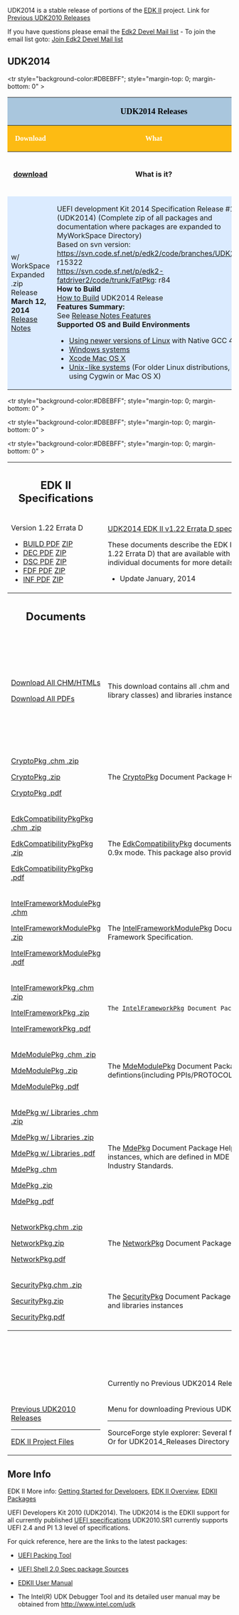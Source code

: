 {{UDK2014}}

UDK2014 is a stable release of portions of the [[EDK2|EDK II]] project.  Link for [[Previous UDK2010 Releases]]

If you have questions please email the <a href="mailto:edk2-devel@lists.sourceforge.net?subject=UDK2010.SR1.UP1.P1%20Question">Edk2 Devel Mail list</a> - To join the email list goto: [http://lists.sourceforge.net/lists/listinfo/edk2-devel Join Edk2 Devel Mail list]

<div class=t_projects>
=='''UDK2014'''==

<table width="100%" >
<tr><th colspan="3" style="background-color:#a9c6dd">
<span style="font-size: 14.0pt; text-align: center; font-family: Verdana; color: black">
'''UDK2014 Releases'''
</span>
</th>
</tr>

<!-- COMMENT :  Heading Row -->
<tr style="margin-top: 0; margin-bottom: 0" >

<th style="background-color:#fdbb13" width="110">
<span style="font-size: 12.0pt; text-align: left; font-family: Verdana; color: white">
Download </span>
</th> 

<th style="background-color:#fdbb13" width="430">
<span style="font-size: 12.0pt; text-align: left; font-family: Verdana; color: white">
What
</span>

</th>

<th style="background-color:#fdbb13" width="200">
<span style="font-size: 12.0pt; text-align: left; font-family: Verdana; color: white">
Contents
</span>

</th>

</tr>
<!-- COMMENT :  Heading Row -->
<tr style="background-color:#DBEBFF"; style="margin-top: 0; margin-bottom: 0" >


<th width="110">
[https://sourceforge.net/projects/edk2/files/UDK2014_Releases/UDK2014/UDK2014.Complete.MyWorkSpace.zip/download download]
</th>

<th width="430">
What is it?
</th>

<th width="200">What’s in the package?
</th>

</tr>

<tr style="background-color:#DBEBFF">
<td>
w/ WorkSpace Expanded .zip<br/>
Release '''March 12, 2014'''<br/>
[http://sourceforge.net/projects/edk2/files/UDK2014_Releases/UDK2014/UDK2014-ReleaseNotes-MyWorkSpace.txt/download Release Notes] 
</td>

<td>

UEFI development Kit 2014 Specification Release #1 (UDK2014) (Complete zip of all packages and documentation where packages are expanded to MyWorkSpace Directory)<br/>

Based on svn version:<br/>

https://svn.code.sf.net/p/edk2/code/branches/UDK2014: r15322<br/>
https://svn.code.sf.net/p/edk2-fatdriver2/code/trunk/FatPkg: r84<br/>

'''How to Build'''<br/>
[[UDK2014_How-to-Build | How to Build]] UDK2014 Release<br/>

'''Features Summary:'''<br/>
See [http://sourceforge.net/projects/edk2/files/UDK2014_Releases/UDK2014/UDK2014-Features.txt/download Release Notes Features]<br/>

'''Supported OS and Build Environments'''

* [[Using EDK II with Native GCC| Using newer versions of Linux]] with Native GCC 4.x 
* [[Windows systems]]
* [[Xcode | Xcode Mac OS X ]]
* [[Unix-like systems]] (For older Linux distributions, or using Cygwin or Mac OS X)

</td>

<td>
(UDK2014)<br/>

[http://sourceforge.net/projects/edk2/files/UDK2014_Releases/UDK2014/UDK2014-FilesList.txt/download File List]
Of Entire Release .zip 

----
Notes<br/>
Feature details : <br/>
[http://sourceforge.net/projects/edk2/files/UDK2014_Releases/UDK2014/UDK2014.Notes.zip/download Download All]

----

Documents<br/>
[http://sourceforge.net/projects/edk2/files/UDK2014_Releases/UDK2014/UDK2014.Documents.zip/download Download All]<br/>

[http://sourceforge.net/projects/edk2/files/EDK_II_Libraries/UDK2014/UDK2014_Documents_PDF.zip/download Download All PDFs]<br/>

</td>

</tr>

</table>

<table width="100%" >

<tr style="background-color:#DBEBFF"; style="margin-top: 0; margin-bottom: 0" >

<th width="220" >
==EDK II Specifications==
</th>

<th width="220">What is it?
</th>

<th width="220">

</th>

</tr>



<!-- Row start -->
<tr>

<td>

Version 1.22 Errata D
* [http://sourceforge.net/projects/edk2/files/Specifications/Build_Spec_v1.22_Errata_D.pdf/download BUILD PDF] [http://sourceforge.net/projects/edk2/files/Specifications/Build_Spec_v1.22_Errata_D.zip/download  ZIP] 
* [http://sourceforge.net/projects/edk2/files/Specifications/DEC_Spec_v1.22_Errata_C.pdf/download   DEC PDF] [http://sourceforge.net/projects/edk2/files/Specifications/DEC_Spec_v1.22_Errata_C.zip/download   ZIP]
* [http://sourceforge.net/projects/edk2/files/Specifications/DSC_Spec_v1.22_Errata_D.pdf/download  DSC PDF] [http://sourceforge.net/projects/edk2/files/Specifications/DSC_Spec_v1.22_Errata_D.zip/download  ZIP]
* [http://sourceforge.net/projects/edk2/files/Specifications/FDF_Spec_v1.22_Errata_D.pdf/download   FDF PDF]  [http://sourceforge.net/projects/edk2/files/Specifications/FDF_Spec_v1.22_Errata_D.zip/download   ZIP]
* [http://sourceforge.net/projects/edk2/files/Specifications/INF_Spec_v1.22_Errata_D.pdf/download INF PDF]  [http://sourceforge.net/projects/edk2/files/Specifications/INF_Spec_v1.22_Errata_D.zip/download ZIP]

</td>
<td>

[[EDK_II_Specifications | UDK2014 EDK II v1.22 Errata D specifications]]


These documents describe the EDK II build information for the following (Build, DEC, DSC, FDF and INF) file formats and it contains the Errata updates (version 1.22 Errata D) that are available with the UDK2014 release. (Except DEC did not change from Errata C) See details in the Revision History in each of the individual documents for more details.

* Update January, 2014 

</td>
<td>

Each document is a .PDF of each of the specifications

</td>
</tr>
<!-- Row End -->

<!-- New header -->
<tr style="background-color:#DBEBFF"; style="margin-top: 0; margin-bottom: 0" >
<th width="220" >
==Documents==
</th>
<th width="220">What is it?
</th>
<th width="220">What’s in the Download?
</th>
</tr>


<!-- Row start -->
<tr>
<td>
<!-- col 1 -->

[https://sourceforge.net/projects/edk2/files/UDK2014_Releases/UDK2014/UDK2014.Documents.zip/download Download All CHM/HTMLs]


[http://sourceforge.net/projects/edk2/files/EDK_II_Libraries/UDK2014/UDK2014_Documents_PDF.zip/download Download All PDFs]

</td>
<td>
<!-- col 2 -->

This download contains all .chm and .html documents for UDK2014.  Each package includes details on the definitions (including PPIs/PROTOCOLs/GUIDs and library classes) and libraries instances associated with each package.  Optionally, Download all the CHMs converted to PDF Format in the second .zip

</td>
<td>
<!-- col 3 -->

Contains both .chm file and .html files in this .zip for all UDK2014  documents
<BR>
Contains zip of all the .chm converted to PDF

</td>
</tr>
<!-- Row End -->


<!-- Row start -->
<tr>
<td>
<!-- col 1 -->

[http://sourceforge.net/projects/edk2/files/EDK_II_Libraries/UDK2014/CryptoPkg%20Document.chm.zip/download CryptoPkg .chm .zip ]


[http://sourceforge.net/projects/edk2/files/EDK_II_Libraries/UDK2014/CryptoPkg%20Document.zip/download CryptoPkg .zip ]


[http://sourceforge.net/projects/edk2/files/EDK_II_Libraries/UDK2014/CryptoPkg%20Document.pdf/download CryptoPkg .pdf ]

</td>
<td>
<!-- col 2 -->

The [[CryptoPkg]] Document Package Helper file. This Package provides cryptographic-related libraries for UEFI security modules.

</td>
<td>
<!-- col 3 -->

.chm file


.html file


.pdf file

</td>

</tr>
<!-- Row End -->

<!-- Row start -->
<tr>
<td>
<!-- col 1 -->
<P style="margin-top: 0; margin-bottom: 0">
[http://sourceforge.net/projects/edk2/files/EDK_II_Libraries/UDK2014/EdkCompatibilityPkg%20Document.chm.zip/download EdkCompatibilityPkgPkg .chm .zip]
</p>
<P style="margin-top: 0; margin-bottom: 0">
[http://sourceforge.net/projects/edk2/files/EDK_II_Libraries/UDK2014/EdkCompatibilityPkg%20Document.zip/download EdkCompatibilityPkgPkg .zip ]
</p>
<P style="margin-top: 0; margin-bottom: 0">
[http://sourceforge.net/projects/edk2/files/EDK_II_Libraries/UDK2014/EdkCompatibilityPkg%20Document.pdf/download EdkCompatibilityPkgPkg .pdf ]
</p>
</td>
<td>
<!-- col 2 -->
<P style="margin-top: 0; margin-bottom: 0">
The [[EdkCompatibilityPkg]] documents provide documentation on header files and libraries that enable you to build the EDK module
in UEFI 2.0 + Framework 0.9x mode. This package also provides Thunk modules that enable Framework 0.9x modules to work with UEFI2.3/PI1.2 EDK II Cores.</p>
<P style="margin-top: 0; margin-bottom: 0">
</p>
</td>
<td>
<!-- col 3 -->
<P style="margin-top: 0; margin-bottom: 0">
.chm file
</p>
<P style="margin-top: 0; margin-bottom: 0">
.html file
</p>
<P style="margin-top: 0; margin-bottom: 0">
.pdf file
</p>
</td>
</tr>
<!-- Row End -->

<!-- Row start -->
<tr>
<td>
<!-- col 1 -->
<P style="margin-top: 0; margin-bottom: 0">
[http://sourceforge.net/projects/edk2/files/EDK_II_Libraries/UDK2014/IntelFrameworkModulePkg%20Document.chm/download IntelFrameworkModulePkg .chm ]
</p>
<P style="margin-top: 0; margin-bottom: 0">
[http://sourceforge.net/projects/edk2/files/EDK_II_Libraries/UDK2014/IntelFrameworkModulePkg%20Document.zip/download IntelFrameworkModulePkg .zip ]
</p>
<P style="margin-top: 0; margin-bottom: 0">
[http://sourceforge.net/projects/edk2/files/EDK_II_Libraries/UDK2014/IntelFrameworkModulePkg%20Document.pdf/download IntelFrameworkModulePkg .pdf ]
</p>
</td>
<td>
<!-- col 2 -->
<P style="margin-top: 0; margin-bottom: 0">
The [[IntelFrameworkModulePkg]] Document Package Helper file. This Package contains the definitions and module implementation
which follows Intel EFI Framework Specification.
</p>
<P style="margin-top: 0; margin-bottom: 0">
</p>
</td>
<td>
<!-- col 3 -->
<P style="margin-top: 0; margin-bottom: 0">
.chm file
</p>
<P style="margin-top: 0; margin-bottom: 0">
.html file
</p>
<P style="margin-top: 0; margin-bottom: 0">
.pdf file
</p>
</td>
</tr>
<!-- Row End -->

<!-- Row start -->
<tr>
<td>
<!-- col 1 -->
<P style="margin-top: 0; margin-bottom: 0">
[http://sourceforge.net/projects/edk2/files/EDK_II_Libraries/UDK2014/IntelFrameworkPkg%20Document.chm.zip/download IntelFrameworkPkg .chm .zip]
</p>
<P style="margin-top: 0; margin-bottom: 0">
[http://sourceforge.net/projects/edk2/files/EDK_II_Libraries/UDK2014/IntelFrameworkPkg%20Document.zip/download IntelFrameworkPkg .zip ]
</p>
<P style="margin-top: 0; margin-bottom: 0">
[http://sourceforge.net/projects/edk2/files/EDK_II_Libraries/UDK2014/IntelFrameworkPkg%20Document.pdf/download IntelFrameworkPkg .pdf ]
</p>
</td>
<td>
<!-- col 2 -->
<P style="margin-top: 0; margin-bottom: 0">
 The [[IntelFrameworkPkg]] Document Package Helper file.  This package provides definitions and libraries that comply to Intel Framework Specifications.
</p>
<P style="margin-top: 0; margin-bottom: 0">
</p>
</td>
<td>
<!-- col 3 -->
<P style="margin-top: 0; margin-bottom: 0">
.chm file
</p>
<P style="margin-top: 0; margin-bottom: 0">
.html file
</p>
<P style="margin-top: 0; margin-bottom: 0">
.pdf file
</p>
</td>
</tr>
<!-- Row End -->



<!-- Row start -->
<tr>
<td>
<!-- col 1 -->
<P style="margin-top: 0; margin-bottom: 0">
[http://sourceforge.net/projects/edk2/files/EDK_II_Libraries/UDK2014/MdeModulePkg%20Document.chm.zip/download MdeModulePkg .chm .zip]
</p>
<P style="margin-top: 0; margin-bottom: 0">
[http://sourceforge.net/projects/edk2/files/EDK_II_Libraries/UDK2014/MdeModulePkg%20Document.zip/download MdeModulePkg .zip ]
</p>
<P style="margin-top: 0; margin-bottom: 0">
[http://sourceforge.net/projects/edk2/files/EDK_II_Libraries/UDK2014/MdeModulePkg%20Document.pdf/download MdeModulePkg .pdf ]
</p>
</td>
<td>
<!-- col 2 -->
<P style="margin-top: 0; margin-bottom: 0">
The [[MdeModulePkg]] Document Package Helper file. This package provides the modules that conform to UEFI/PI Industry standards.
It also provides the defintions(including PPIs/PROTOCOLs/GUIDs and library classes)
and libraries instances, which are used for those modules</p>
<P style="margin-top: 0; margin-bottom: 0">
</p>
</td>
<td>
<!-- col 3 -->
<P style="margin-top: 0; margin-bottom: 0">
.chm file
</p>
<P style="margin-top: 0; margin-bottom: 0">
.html file
</p>
<P style="margin-top: 0; margin-bottom: 0">
.pdf file
</p>
</td>

</tr>
<!-- Row End -->



<!-- Row start -->
<tr>
<td>
<!-- col 1 -->
<P style="margin-top: 0; margin-bottom: 0">
[http://sourceforge.net/projects/edk2/files/EDK_II_Libraries/UDK2014/MdePkg%20Document%20With%20Libraries.chm.zip/download MdePkg w/ Libraries .chm .zip ]
</p>
<P style="margin-top: 0; margin-bottom: 0">
[http://sourceforge.net/projects/edk2/files/EDK_II_Libraries/UDK2014/MdePkg%20Document%20With%20Libraries.zip/download MdePkg w/ Libraries .zip ]
</p>
<P style="margin-top: 0; margin-bottom: 0">
[http://sourceforge.net/projects/edk2/files/EDK_II_Libraries/UDK2014/MdePkg%20Document%20With%20Libraries.pdf/download MdePkg w/ Libraries .pdf ]
</p>
<P style="margin-top: 0; margin-bottom: 0">
[http://sourceforge.net/projects/edk2/files/EDK_II_Libraries/UDK2014/MdePkg%20Document.chm/download MdePkg .chm ]
</p>
<P style="margin-top: 0; margin-bottom: 0">
[http://sourceforge.net/projects/edk2/files/EDK_II_Libraries/UDK2014/MdePkg%20Document.zip/download MdePkg  .zip ]
</p>
<P style="margin-top: 0; margin-bottom: 0">
[http://sourceforge.net/projects/edk2/files/EDK_II_Libraries/UDK2014/MdePkg%20Document.pdf/download MdePkg  .pdf ]
</p>
</td>
<td>
<!-- col 2 -->
<P style="margin-top: 0; margin-bottom: 0">
The [[MdePkg]] Document Package Helper file. This Package provides all definitions(including functions, MACROs, structures and library classes)
and libraries instances, which are defined in MDE Specification.
It also provides the definitions(including PPIs/PROTOCOLs/GUIDs) of
EFI1.10/UEFI2.4/PI1.3 and some Industry Standards.
</p>
</td>
<td>
<!-- col 3 -->
<P style="margin-top: 0; margin-bottom: 0">
.chm file
</p>
<P style="margin-top: 0; margin-bottom: 0">
.html file
</p>
<P style="margin-top: 0; margin-bottom: 0">
.pdf file
</p>
<P style="margin-top: 0; margin-bottom: 0">
.chm file
</p>
<P style="margin-top: 0; margin-bottom: 0">
.html file
</p>
<P style="margin-top: 0; margin-bottom: 0">
.pdf file
</p>
</td>
</tr>
<!-- Row End -->


<!-- Row start -->
<tr>
<td>
<!-- col 1 -->
<P style="margin-top: 0; margin-bottom: 0">
[http://sourceforge.net/projects/edk2/files/EDK_II_Libraries/UDK2014/NetworkPkg%20Document%20With%20Modules.chm.zip/download  NetworkPkg.chm .zip]
</p>
<P style="margin-top: 0; margin-bottom: 0">
[http://sourceforge.net/projects/edk2/files/EDK_II_Libraries/UDK2014/NetworkPkg%20Document%20With%20Modules.zip/download  NetworkPkg.zip ]
</p>
<P style="margin-top: 0; margin-bottom: 0">
[http://sourceforge.net/projects/edk2/files/EDK_II_Libraries/UDK2014/NetworkPkg%20Document%20With%20Modules.pdf/download  NetworkPkg.pdf ]
</p>
</td>
<td>
<!-- col 2 -->
<P style="margin-top: 0; margin-bottom: 0">
The [[NetworkPkg]] Document Package Helper file. This package provides network modules that conform to UEFI 2.2 specification.
</p>
<P style="margin-top: 0; margin-bottom: 0">
</p>
</td>
<td>
<!-- col 3 -->
<P style="margin-top: 0; margin-bottom: 0">
.chm file
</p>
<P style="margin-top: 0; margin-bottom: 0">
.html file
</p>
<P style="margin-top: 0; margin-bottom: 0">
.pdf file
</p>
</td>
</tr>
<!-- Row End -->

<!-- Row start -->
<tr>
<td>
<!-- col 1 -->
<P style="margin-top: 0; margin-bottom: 0">
[http://sourceforge.net/projects/edk2/files/EDK_II_Libraries/UDK2014/SecurityiPkg%20Document%20With%20Modules.chm.zip/download SecurityPkg.chm .zip ]
</p>
<P style="margin-top: 0; margin-bottom: 0">
[http://sourceforge.net/projects/edk2/files/EDK_II_Libraries/UDK2014/SecurityiPkg%20Document%20With%20Modules.zip/download SecurityPkg.zip ]
</p>
<P style="margin-top: 0; margin-bottom: 0">
[http://sourceforge.net/projects/edk2/files/EDK_II_Libraries/UDK2014/SecurityiPkg%20Document%20With%20Modules.pdf/download SecurityPkg.pdf ]
</p>
</td>
<td>
<!-- col 2 -->
<P style="margin-top: 0; margin-bottom: 0">
The [[SecurityPkg]] Document Package Helper file. This package includes the security drivers, defintions(including PPIs/PROTOCOLs/GUIDs
and library classes) and libraries instances
</p>
<P style="margin-top: 0; margin-bottom: 0">
</p>
</td>
<td>
<!-- col 3 -->
<P style="margin-top: 0; margin-bottom: 0">
.chm file
</p>
<P style="margin-top: 0; margin-bottom: 0">
.html file
</p>
<P style="margin-top: 0; margin-bottom: 0">
.pdf file
</p>
</td>
</tr>
<!-- Row End -->
<!-- PREVIOUS RELEASE HEADER -->
<tr style="background-color:#DBEBFF"; style="margin-top: 0; margin-bottom: 0" >

<th colspan="3">
==Previous UDK Releases==
</th>
</tr>
<!-- Row start -->

<tr>
<td>
</td>
<td>
Currently no Previous UDK2014 Releases
</td>
<td>
N/A
</td>
</tr>
<!-- Row End -->

<!-- Row start -->
<tr>

<td>
<P style="margin-top: 0; margin-bottom: 0">

[[Previous UDK2010 Releases]]
</p>
----
<P style="margin-top: 0; margin-bottom: 0">
[http://sourceforge.net/projects/edk2/files/ EDK II Project Files] 
</p>
</td>
<td>
<P style="margin-top: 0; margin-bottom: 0">
Menu for downloading Previous UDK2010 releases 
</p>
----
<P style="margin-top: 0; margin-bottom: 0">
SourceForge style explorer: 
Several files and packages are available on the EDK II project (Docs and Files, under "UDK2010 Releases": UDK2010.UP3.P1, etc.)
Or for UDK2014_Releases Directory
</p>
</td>
<td>
</td>
</tr>
<!-- Row End -->
<!-- ------------------------------------ END TABLE HERE ------------------------------------- -->
</table>

</div>

== More Info ==

EDK II More info: 
[[Getting Started with EDK II|Getting Started for Developers]],
[[EDK II Overview]], [[EDKII Packages]]

UEFI Developers Kit 2010 (UDK2014).  The UDK2014 is the EDKII support for all currently published [http://www.uefi.org  UEFI specifications] UDK2010.SR1 currently supports UEFI 2.4 and PI 1.3 level of specifications.

For quick reference, here are the links to the latest packages:


*[http://sourceforge.net/projects/edk2/files/EDK%20II%20Releases/UEFI_Packing_Tool/Intel_UEFI_Packing_Tool.zip/download UEFI Packing Tool]

*[http://sourceforge.net/projects/edk2/files/EDK%20II%20Releases/EDK%20II%20Shell/EDKII_UEFI_Shell_2.0_ShellPkg_Rel_1.0.zip/download UEFI Shell 2.0 Spec package Sources]

*[http://sourceforge.net/projects/edk2/files/UDK2010%20Releases/UDK2010.UP2/EDKII_UserManual_0_7.pdf/download EDKII User Manual]

*The Intel(R) UDK Debugger Tool and its detailed user manual may be obtained from http://www.intel.com/udk